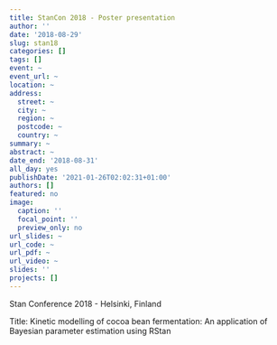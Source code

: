 ```yaml
---
title: StanCon 2018 - Poster presentation
author: ''
date: '2018-08-29'
slug: stan18
categories: []
tags: []
event: ~
event_url: ~
location: ~
address:
  street: ~
  city: ~
  region: ~
  postcode: ~
  country: ~
summary: ~
abstract: ~
date_end: '2018-08-31'
all_day: yes
publishDate: '2021-01-26T02:02:31+01:00'
authors: []
featured: no
image:
  caption: ''
  focal_point: ''
  preview_only: no
url_slides: ~
url_code: ~
url_pdf: ~
url_video: ~
slides: ''
projects: []
---
```


Stan Conference 2018 - Helsinki, Finland

Title: Kinetic modelling of cocoa bean fermentation: An application of Bayesian parameter estimation using RStan
